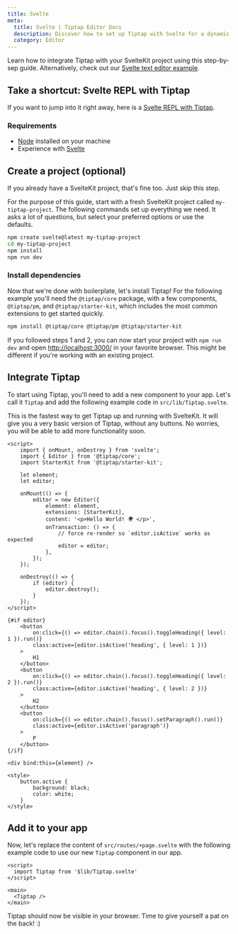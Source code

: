 ```yaml
---
title: Svelte
meta:
  title: Svelte | Tiptap Editor Docs
  description: Discover how to set up Tiptap with Svelte for a dynamic rich text editing experience. Follow our detailed guide in our docs!
  category: Editor
---
```


Learn how to integrate Tiptap with your SvelteKit project using this step-by-sep guide. Alternatively, check out our [Svelte text editor example](/3.x/examples/basics/default-text-editor).

## Take a shortcut: Svelte REPL with Tiptap

If you want to jump into it right away, here is a [Svelte REPL with Tiptap](https://svelte.dev/repl/798f1b81b9184780aca18d9a005487d2?version=3.31.2).

### Requirements

- [Node](https://nodejs.org/en/download/) installed on your machine
- Experience with [Svelte](https://svelte.dev/docs#getting-started)

## Create a project (optional)

If you already have a SvelteKit project, that's fine too. Just skip this step.

For the purpose of this guide, start with a fresh SvelteKit project called `my-tiptap-project`. The following commands set up everything we need. It asks a lot of questions, but select your preferred options or use the defaults.

```bash
npm create svelte@latest my-tiptap-project
cd my-tiptap-project
npm install
npm run dev
```

### Install dependencies

Now that we're done with boilerplate, let's install Tiptap! For the following example you'll need the `@tiptap/core` package, with a few components, `@tiptap/pm`, and `@tiptap/starter-kit`, which includes the most common extensions to get started quickly.

```bash
npm install @tiptap/core @tiptap/pm @tiptap/starter-kit
```

If you followed steps 1 and 2, you can now start your project with `npm run dev` and open [http://localhost:3000/](http://localhost:3000/) in your favorite browser. This might be different if you're working with an existing project.

## Integrate Tiptap

To start using Tiptap, you'll need to add a new component to your app. Let's call it `Tiptap` and add the following example code in `src/lib/Tiptap.svelte`.

This is the fastest way to get Tiptap up and running with SvelteKit. It will give you a very basic version of Tiptap, without any buttons. No worries, you will be able to add more functionality soon.

```svelte
<script>
	import { onMount, onDestroy } from 'svelte';
	import { Editor } from '@tiptap/core';
	import StarterKit from '@tiptap/starter-kit';

	let element;
	let editor;

	onMount(() => {
		editor = new Editor({
			element: element,
			extensions: [StarterKit],
			content: '<p>Hello World! 🌍️ </p>',
			onTransaction: () => {
				// force re-render so `editor.isActive` works as expected
				editor = editor;
			},
		});
	});

	onDestroy(() => {
		if (editor) {
			editor.destroy();
		}
	});
</script>

{#if editor}
	<button
		on:click={() => editor.chain().focus().toggleHeading({ level: 1 }).run()}
		class:active={editor.isActive('heading', { level: 1 })}
	>
		H1
	</button>
	<button
		on:click={() => editor.chain().focus().toggleHeading({ level: 2 }).run()}
		class:active={editor.isActive('heading', { level: 2 })}
	>
		H2
	</button>
	<button
		on:click={() => editor.chain().focus().setParagraph().run()}
		class:active={editor.isActive('paragraph')}
	>
		P
	</button>
{/if}

<div bind:this={element} />

<style>
	button.active {
		background: black;
		color: white;
	}
</style>
```

## Add it to your app

Now, let's replace the content of `src/routes/+page.svelte` with the following example code to use our new `Tiptap` component in our app.

```svelte
<script>
  import Tiptap from '$lib/Tiptap.svelte'
</script>

<main>
  <Tiptap />
</main>
```

Tiptap should now be visible in your browser. Time to give yourself a pat on the back! :)
